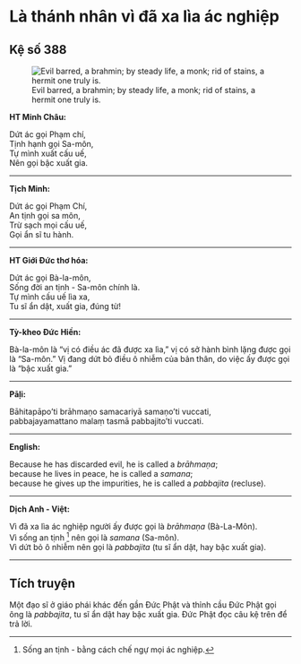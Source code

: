 # Là thánh nhân vì đã xa lìa ác nghiệp {- #la-thanh-nhan-vi-da-xa-lia-ac-nghiep}

## Kệ số 388 {- #ke-so-388}

![Evil barred, a brahmin; by steady life, a monk; rid of stains, a hermit one truly is.](images/kinh-phap-cu-ke-so-388-dhammapada-verse-388.jpg){fig-align="center" .lightbox}

**HT Minh Châu:**

Dứt ác gọi Phạm chí,  
Tịnh hạnh gọi Sa-môn,  
Tự mình xuất cấu uế,  
Nên gọi bậc xuất gia.  

<hr class="divider">

**Tịch Minh:**

Dứt ác gọi Phạm Chí,  
An tịnh gọi sa môn,  
Trừ sạch mọi cấu uế,  
Gọi ẩn sĩ tu hành.  

<hr class="divider">

**HT Giới Đức thơ hóa:**

Dứt ác gọi Bà-la-môn,  
Sống đời an tịnh - Sa-môn chính là.  
Tự mình cấu uế lìa xa,  
Tu sĩ ẩn dật, xuất gia, đúng từ!  

<hr class="divider">

**Tỳ-kheo Đức Hiền:**

Bà-la-môn là “vị có điều ác đã được xa lìa,” vị có sở hành bình lặng được gọi là “Sa-môn.” Vị đang dứt bỏ điều ô nhiễm của bản thân, do việc ấy được gọi là “bậc xuất gia.”  

<hr class="divider">

**Pāḷi:**

Bāhitapāpo’ti brāhmaṇo samacariyā samaṇo’ti vuccati,  
pabbajayamattano malaṃ tasmā pabbajito’ti vuccati.  

<hr class="divider">

**English:**

Because he has discarded evil, he is called a *brāhmaṇa*;  
because he lives in peace, he is called a *samana*;  
because he gives up the impurities, he is called a *pabbajita* (recluse).  

<hr class="divider">

**Dịch Anh - Việt:**

Vì đã xa lìa ác nghiệp người ấy được gọi là *brāhmaṇa* (Bà-La-Môn).  
Vì sống an tịnh [^1] nên gọi là *samana* (Sa-môn).  
Vì dứt bỏ ô nhiễm nên gọi là *pabbajita* (tu sĩ ẩn dật, hay bậc xuất gia).  

<hr class="divider">

## Tích truyện {- #tich-truyen}

Một đạo sĩ ở giáo phái khác đến gần Ðức Phật và thỉnh cầu Ðức Phật gọi ông là *pabbajita*, tu sĩ ẩn dật hay bậc xuất gia. Ðức Phật đọc câu kệ trên để trả lời.

[^1]: Sống an tịnh - bằng cách chế ngự mọi ác nghiệp.



